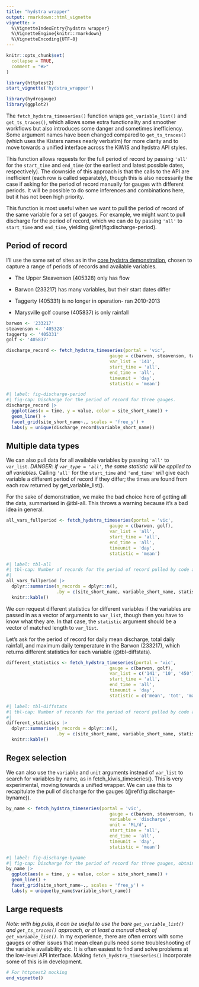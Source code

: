 ```yaml
---
title: "hydstra wrapper"
output: rmarkdown::html_vignette
vignette: >
  %\VignetteIndexEntry{hydstra wrapper}
  %\VignetteEngine{knitr::rmarkdown}
  %\VignetteEncoding{UTF-8}
---
```


```r
knitr::opts_chunk$set(
  collapse = TRUE,
  comment = "#>"
)

library(httptest2)
start_vignette('hydstra_wrapper')
```

```r
library(hydrogauge)
library(ggplot2)
```

The `fetch_hydstra_timeseries()` function wraps `get_variable_list()` and `get_ts_traces()`, which allows some extra functionality and smoother workflows but also introduces some danger and sometimes inefficiency. Some argument names have been changed compared to `get_ts_traces()` (which uses the Kisters names nearly verbatim) for more clarity and to move towards a unified interface across the KiWIS and hydstra API styles.

This function allows requests for the full period of record by passing `'all'` for the `start_time` and `end_time` (or the earliest and latest possible dates, respectively). The downside of this approach is that the calls to the API are inefficient (each row is called separately), though this is also necessarily the case if asking for the period of record manually for gauges with different periods. It will be possible to do some inferences and combinations here, but it has not been high priority. 

This function is most useful when we want to pull the period of record of the same variable for a set of gauges. For example, we might want to pull discharge for the period of record, which we can do by passing `'all'` to `start_time` and `end_time`, yielding \@ref(fig:discharge-period).

## Period of record

I'll use the same set of sites as in the [core hydstra demonstration](hydstra_traces_workflow.Rmd), chosen to capture a range of periods of records and available variables.

-   The Upper Steavenson (405328) only has flow

-   Barwon (233217) has many variables, but their start dates differ

-   Taggerty (405331) is no longer in operation- ran 2010-2013

-   Marysville golf course (405837) is only rainfall

```r
barwon <- '233217'
steavenson <- '405328'
taggerty <- '405331'
golf <- '405837'
```

```r
discharge_record <- fetch_hydstra_timeseries(portal = 'vic', 
                                       gauge = c(barwon, steavenson, taggerty),
                                       var_list = '141',
                                       start_time = 'all',
                                       end_time = 'all',
                                       timeunit = 'day',
                                       statistic = 'mean')
```

```r
#| label: fig-discharge-period
#| fig-cap: Discharge for the period of record for three gauges.
discharge_record |> 
  ggplot(aes(x = time, y = value, color = site_short_name)) +
  geom_line() +
  facet_grid(site_short_name~., scales = 'free_y') +
  labs(y = unique(discharge_record$variable_short_name))
```

## Multiple data types

We can also pull data for all available variables by passing `'all'` to `var_list`. *DANGER: if `var_type = 'all'`, the same statistic will be applied to all variables.* Calling `'all'` for the `start_time` and `'end_time'` *will* give each variable a different period of record if they differ; the times are found from each row returned by get_variable_list(). 

For the sake of demonstration, we make the bad choice here of getting all the data, summarised in @tbl-all. This throws a warning because it's a bad idea in general.

```r
all_vars_fullperiod <- fetch_hydstra_timeseries(portal = 'vic', 
                                       gauge = c(barwon, golf),
                                       var_list = 'all',
                                       start_time = 'all',
                                       end_time = 'all',
                                       timeunit = 'day',
                                       statistic = 'mean')
```
```r
#| label: tbl-all
#| tbl-cap: Number of records for the period of record pulled by code above. Note that the Rainfall measurements will be daily means, which is not appropriate.
#| 
all_vars_fullperiod |> 
  dplyr::summarise(n_records = dplyr::n(), 
                   .by = c(site_short_name, variable_short_name, statistic)) |> 
  knitr::kable()
```

We *can* request different statistics for different variables if the variables are passed in as a vector of arguments to `var_list`, though then you have to know what they are. In that case, the `statistic` argument should be a vector of matched length to `var_list`.

Let's ask for the period of record for daily mean discharge, total daily rainfall, and maximum daily temperature in the Barwon (233217), which returns different statistics for each variable (@tbl-diffstats).

```r
different_statistics <- fetch_hydstra_timeseries(portal = 'vic', 
                                       gauge = c(barwon, golf),
                                       var_list = c('141', '10', '450'),
                                       start_time = 'all',
                                       end_time = 'all',
                                       timeunit = 'day',
                                       statistic = c('mean', 'tot', 'max'))
```

```r
#| label: tbl-diffstats
#| tbl-cap: Number of records for the period of record pulled by code above. By using a vector of statistics matching the vector of var_list, we can use different statistics for each variable.
#| 
different_statistics |> 
  dplyr::summarise(n_records = dplyr::n(), 
                   .by = c(site_short_name, variable_short_name, statistic)) |> 
  knitr::kable()
```

## Regex selection

We can also use the `variable` and `unit` arguments instead of `var_list` to search for variables by name, as in fetch_kiwis_timeseries(). This is very experimental, moving towards a unified wrapper. We can use this to recapitulate the pull of discharge for the gauges (\@ref(fig:discharge-byname)).

```r
by_name <- fetch_hydstra_timeseries(portal = 'vic', 
                                       gauge = c(barwon, steavenson, taggerty),
                                       variable = 'discharge',
                                       unit = 'ML/d',
                                       start_time = 'all',
                                       end_time = 'all',
                                       timeunit = 'day',
                                       statistic = 'mean')
```

```r
#| label: fig-discharge-byname
#| fig-cap: Discharge for the period of record for three gauges, obtained by name.
by_name |> 
  ggplot(aes(x = time, y = value, color = site_short_name)) +
  geom_line() +
  facet_grid(site_short_name~., scales = 'free_y') +
  labs(y = unique(by_name$variable_short_name))
```

## Large requests

*Note: with big pulls, it can be useful to use the bare `get_variable_list()` and `get_ts_traces()` approach, or at least a manual check of `get_variable_list()`.* In my experience, there are often errors with some gauges or other issues that mean clean pulls need some troubleshooting of the variable availability etc. It is often easiest to find and solve problems at the low-level API interface. Making `fetch_hydstra_timeseries()` incorporate some of this is in development.

```r
# For httptest2 mocking
end_vignette()
```
